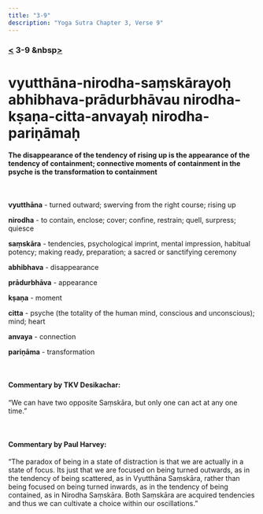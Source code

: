 ```yaml
---
title: "3-9"
description: "Yoga Sutra Chapter 3, Verse 9"
---
```


### [<](/Chapter-3/3-8) 3-9 &nbsp[>](/Chapter-3/3-10/)

# vyutthāna-nirodha-saṃskārayoḥ abhibhava-prādurbhāvau nirodha-kṣaṇa-citta-anvayaḥ nirodha-pariṇāmaḥ

#### The disappearance of the tendency of rising up is the appearance of the tendency of containment; connective moments of containment in the psyche is the transformation to containment

<br />

**vyutthāna** - turned outward; swerving from the right course; rising up

**nirodha** - to contain, enclose; cover; confine, restrain; quell, surpress; quiesce

**saṃskāra** - tendencies, psychological imprint, mental impression, habitual potency; making ready, preparation; a sacred or sanctifying ceremony

**abhibhava** - disappearance

**prādurbhāva** - appearance

**kṣaṇa** - moment

**citta** - psyche (the totality of the human mind, conscious and unconscious); mind; heart

**anvaya** - connection

**pariṇāma** - transformation

<br />

#### Commentary by TKV Desikachar:

“We can have two opposite Saṃskāra,
but only one can act at any one time.”

<br />

#### Commentary by Paul Harvey:

“The paradox of being in a state of distraction
is that we are actually in a state of focus.
Its just that we are focused on being turned outwards,
as in the tendency of being scattered,
as in Vyutthāna Saṃskāra,
rather than being focused on being turned inwards,
as in the tendency of being contained,
as in Nirodha Saṃskāra.
Both Saṃskāra are acquired tendencies
and thus we can cultivate a choice within our oscillations.”
